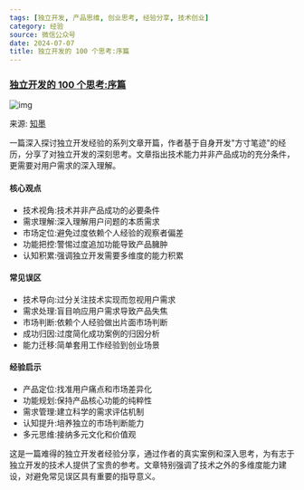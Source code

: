 ```yaml
---
tags: [独立开发, 产品思维, 创业思考, 经验分享, 技术创业]
category: 经验
source: 微信公众号
date: 2024-07-07
title: 独立开发的 100 个思考:序篇
---
```


### [独立开发的 100 个思考:序篇](https://mp.weixin.qq.com/s?__biz=MjM5ODc5NjQyOQ==&mid=2649888687&idx=1&sn=c1a52fc73a9d69b000429f3f26c2b871)

![img](https://img.mengpeng.tech/i/2024/12/08/67550e9cd1463.webp)

来源: [知墨](https://mp.weixin.qq.com/s?__biz=MjM5ODc5NjQyOQ==&mid=2649888687&idx=1&sn=c1a52fc73a9d69b000429f3f26c2b871)

一篇深入探讨独立开发经验的系列文章开篇，作者基于自身开发"方寸笔迹"的经历，分享了对独立开发的深刻思考。文章指出技术能力并非产品成功的充分条件，更需要对用户需求的深入理解。

#### 核心观点
- 技术视角:技术并非产品成功的必要条件
- 需求理解:深入理解用户问题的本质需求
- 市场定位:避免过度依赖个人经验的观察者偏差
- 功能把控:警惕过度追加功能导致产品臃肿
- 认知积累:强调独立开发需要多维度的能力积累

#### 常见误区
- 技术导向:过分关注技术实现而忽视用户需求
- 需求处理:盲目响应用户需求导致产品失焦
- 市场判断:依赖个人经验做出片面市场判断
- 成功归因:过度简化成功案例的归因分析
- 能力迁移:简单套用工作经验到创业场景

#### 经验启示
- 产品定位:找准用户痛点和市场差异化
- 功能规划:保持产品核心功能的纯粹性
- 需求管理:建立科学的需求评估机制
- 认知提升:培养独立的市场判断能力
- 多元思维:接纳多元文化和价值观

这是一篇难得的独立开发者经验分享，通过作者的真实案例和深入思考，为有志于独立开发的技术人提供了宝贵的参考。文章特别强调了技术之外的多维度能力建设，对避免常见误区具有重要的指导意义。 